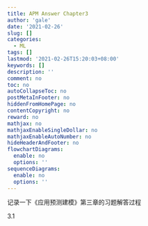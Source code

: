 ```yaml
---
title: APM Answer Chapter3
author: 'gale'
date: '2021-02-26'
slug: []
categories:
  - ML
tags: []
lastmod: '2021-02-26T15:20:03+08:00'
keywords: []
description: ''
comment: no
toc: no
autoCollapseToc: no
postMetaInFooter: no
hiddenFromHomePage: no
contentCopyright: no
reward: no
mathjax: no
mathjaxEnableSingleDollar: no
mathjaxEnableAutoNumber: no
hideHeaderAndFooter: no
flowchartDiagrams:
  enable: no
  options: ''
sequenceDiagrams:
  enable: no
  options: ''
---
```


记录一下《应用预测建模》第三章的习题解答过程

<!--more-->

3.1 